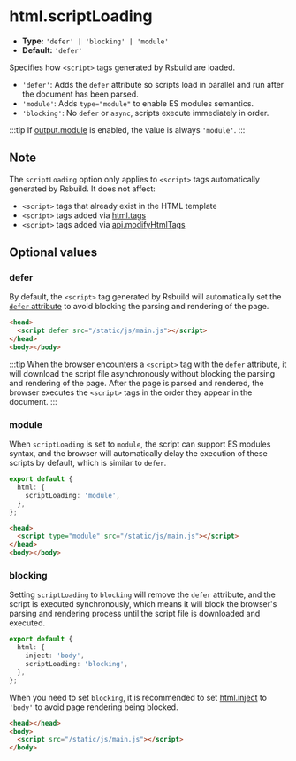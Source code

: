 # html.scriptLoading

- **Type:** `'defer' | 'blocking' | 'module'`
- **Default:** `'defer'`

Specifies how `<script>` tags generated by Rsbuild are loaded.

- `'defer'`: Adds the `defer` attribute so scripts load in parallel and run after the document has been parsed.
- `'module'`: Adds `type="module"` to enable ES modules semantics.
- `'blocking'`: No `defer` or `async`, scripts execute immediately in order.

:::tip
If [output.module](/config/output/module) is enabled, the value is always `'module'`.
:::

## Note

The `scriptLoading` option only applies to `<script>` tags automatically generated by Rsbuild. It does not affect:

- `<script>` tags that already exist in the HTML template
- `<script>` tags added via [html.tags](/config/html/tags)
- `<script>` tags added via [api.modifyHtmlTags](/plugins/dev/hooks#modifyhtmltags)

## Optional values

### defer

By default, the `<script>` tag generated by Rsbuild will automatically set the [`defer` attribute](https://developer.mozilla.org/en-US/docs/Web/HTML/Reference/Elements/script#defer) to avoid blocking the parsing and rendering of the page.

```html
<head>
  <script defer src="/static/js/main.js"></script>
</head>
<body></body>
```

:::tip
When the browser encounters a `<script>` tag with the `defer` attribute, it will download the script file asynchronously without blocking the parsing and rendering of the page. After the page is parsed and rendered, the browser executes the `<script>` tags in the order they appear in the document.
:::

### module

When `scriptLoading` is set to `module`, the script can support ES modules syntax, and the browser will automatically delay the execution of these scripts by default, which is similar to `defer`.

```ts title="rsbuild.config.ts"
export default {
  html: {
    scriptLoading: 'module',
  },
};
```

```html
<head>
  <script type="module" src="/static/js/main.js"></script>
</head>
<body></body>
```

### blocking

Setting `scriptLoading` to `blocking` will remove the `defer` attribute, and the script is executed synchronously, which means it will block the browser's parsing and rendering process until the script file is downloaded and executed.

```ts title="rsbuild.config.ts"
export default {
  html: {
    inject: 'body',
    scriptLoading: 'blocking',
  },
};
```

When you need to set `blocking`, it is recommended to set [html.inject](/config/html/inject) to `'body'` to avoid page rendering being blocked.

```html
<head></head>
<body>
  <script src="/static/js/main.js"></script>
</body>
```
